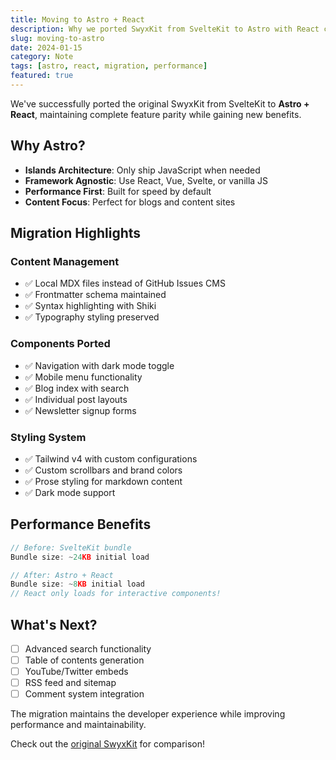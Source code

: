 ```yaml
---
title: Moving to Astro + React
description: Why we ported SwyxKit from SvelteKit to Astro with React components
slug: moving-to-astro
date: 2024-01-15
category: Note
tags: [astro, react, migration, performance]
featured: true
---
```


We've successfully ported the original SwyxKit from SvelteKit to **Astro + React**, maintaining complete feature parity while gaining new benefits.

## Why Astro?

- **Islands Architecture**: Only ship JavaScript when needed
- **Framework Agnostic**: Use React, Vue, Svelte, or vanilla JS
- **Performance First**: Built for speed by default
- **Content Focus**: Perfect for blogs and content sites

## Migration Highlights

### Content Management

- ✅ Local MDX files instead of GitHub Issues CMS
- ✅ Frontmatter schema maintained
- ✅ Syntax highlighting with Shiki
- ✅ Typography styling preserved

### Components Ported

- ✅ Navigation with dark mode toggle
- ✅ Mobile menu functionality
- ✅ Blog index with search
- ✅ Individual post layouts
- ✅ Newsletter signup forms

### Styling System

- ✅ Tailwind v4 with custom configurations
- ✅ Custom scrollbars and brand colors
- ✅ Prose styling for markdown content
- ✅ Dark mode support

## Performance Benefits

```javascript
// Before: SvelteKit bundle
Bundle size: ~24KB initial load

// After: Astro + React
Bundle size: ~8KB initial load
// React only loads for interactive components!
```

## What's Next?

- [ ] Advanced search functionality
- [ ] Table of contents generation
- [ ] YouTube/Twitter embeds
- [ ] RSS feed and sitemap
- [ ] Comment system integration

The migration maintains the developer experience while improving performance and maintainability.

Check out the [original SwyxKit](https://github.com/sw-yx/swyxkit) for comparison!
